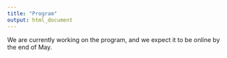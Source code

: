 ```yaml
---
title: "Program"
output: html_document
---
```


We are currently working on the program, and we expect it to be online by the end of May.